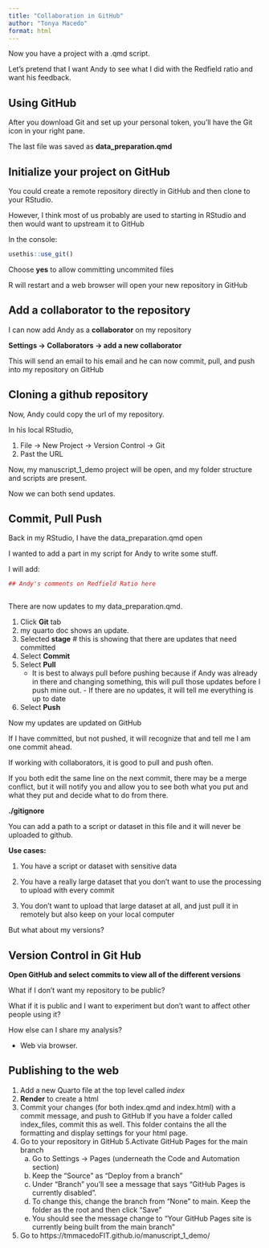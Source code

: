 ```yaml
---
title: "Collaboration in GitHub"
author: "Tonya Macedo"
format: html
---
```


Now you have a project with a .qmd script. 

Let's pretend that I want Andy to see what I did with the Redfield ratio and want his feedback. 

## Using GitHub

After you download Git and set up your personal token, you'll have the Git icon in your right pane. 

The last file was saved as **data_preparation.qmd**

## Initialize your project on GitHub

You could create a remote repository directly in GitHub and then clone to your RStudio. 

However, I think most of us probably are used to starting in RStudio and then would want to upstream it to GitHub

In the console:
```r
usethis::use_git()
```

Choose **yes** to allow committing uncommited files

R will restart and a web browser will open your new repository in GitHub

## Add a collaborator to the repository

I can now add Andy as a **collaborator** on my repository

**Settings -> Collaborators -> add a new collaborator**

This will send an email to his email and he can now commit, pull, and push into my repository on GitHub

## Cloning a github repository

Now, Andy could copy the url of my repository. 

In his local RStudio, 

1. File -> New Project -> Version Control -> Git
2. Past the URL

Now, my manuscript_1_demo project will be open, and my folder structure and scripts are present. 

Now we can both send updates. 

## Commit, Pull Push

Back in my RStudio, I have the data_preparation.qmd open

I wanted to add a part in my script for Andy to write some stuff. 

I will add:

```r
## Andy's comments on Redfield Ratio here



```


There are now updates to my data_preparation.qmd. 

1. Click **Git** tab
2. my quarto doc shows an update. 
3. Selected **stage** # this is showing that there are updates that need committed
4. Select **Commit**
5. Select **Pull**
    - It is best to always pull before pushing because if Andy was already in there and changing something, this will pull those updates before I push mine out.     - If there are no updates, it will tell me everything is up to date
6. Select **Push**

Now my updates are updated on GitHub

If I have committed, but not pushed, it will recognize that and tell me I am one commit ahead. 

If working with collaborators, it is good to pull and push often. 

If you both edit the same line on the next commit, there may be a merge conflict, but it will notify you and allow you to see both what you put and what they put and decide what to do from there. 


**./gitignore**

You can add a path to a script or dataset in this file and it will never be uploaded to github. 

**Use cases:**

1. You have a script or dataset with sensitive data

2. You have a really large dataset that you don't want to use the processing to upload with every commit

3. You don't want to upload that large dataset at all, and just pull it in remotely but also keep on your local computer


But what about my versions?

## Version Control in Git Hub

**Open GitHub and select commits to view all of the different versions**
    
    
What if I don't want my repository to be public?


What if it is public and I want to experiment but don't want to affect other people using it?


How else can I share my analysis?

- Web via browser. 

## Publishing to the web

1. Add a new Quarto file at the top level called *index*
2. **Render** to create a html
3. Commit your changes (for both index.qmd and index.html) with a commit message, and push to GitHub
  If you have a folder called index_files, commit this as well. This folder contains the all the formatting and display settings for your html page.
4. Go to your repository in GitHub
5.Activate GitHub Pages for the main branch
    a. Go to Settings -> Pages (underneath the Code and Automation section)
    b. Keep the “Source” as “Deploy from a branch”
    c. Under “Branch” you’ll see a message that says “GitHub Pages is currently disabled”. 
    d. To     change this, change the branch from “None” to main. Keep the folder as the root and then click “Save”
    e. You should see the message change to “Your GitHub Pages site is currently being built from the main branch”
6. Go to https://tmmacedoFIT.github.io/manuscript_1_demo/




